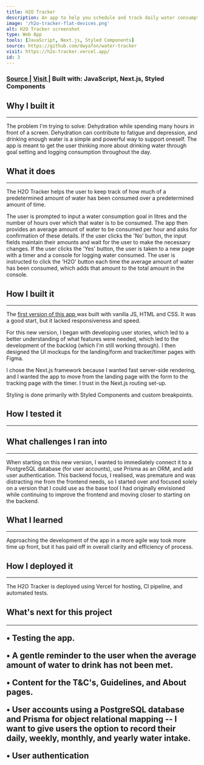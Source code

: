 ```yaml
---
title: H2O Tracker
description: An app to help you schedule and track daily water consumption
image: '/h2o-tracker-flat-devices.png'
alt: H2O Tracker screenshot
type: Web App
tools: [JavaScript, Next.js, Styled Components]
source: https://github.com/dwyafon/water-tracker
visit: https://h2o-tracker.vercel.app/
id: 3
---
```


<main >

<h3>
  <span>
    <a
      href='https://github.com/dwyafon/water-tracker'
      target='_blank'
      rel='noopener noreferrer'
      className='anchor'
    >
      Source
    </a>
  </span>
  | <span>
    <a
      href='https://h2o-tracker.vercel.app/'
      target='_blank'
      rel='noopener noreferrer'
      className='anchor'
    >
      Visit
    </a>
  </span>| <span>Built with: </span>
  <span className='text-cream'>JavaScript, Next.js, Styled Components</span>
</h3>

<h2>Why I built it</h2>

---

<p>
  The problem I'm trying to solve: Dehydration while spending many hours in
  front of a screen. Dehydration can contribute to fatigue and depression, and
  drinking enough water is a simple and powerful way to support oneself. The app
  is meant to get the user thinking more about drinking water through goal
  setting and logging consumption throughout the day.
</p>

<h2>What it does</h2>

---

<p>
  The H2O Tracker helps the user to keep track of how much of a predetermined
  amount of water has been consumed over a predetermined amount of time.
</p>

<p>

<p>
  The user is prompted to input a water consumption goal in litres and the
  number of hours over which that water is to be consumed. The app then provides
  an average amount of water to be consumed per hour and asks for confirmation
  of these details. If the user clicks the 'No' button, the input fields
  maintain their amounts and wait for the user to make the necessary changes. If
  the user clicks the 'Yes' button, the user is taken to a new page with a timer
  and a console for logging water consumed. The user is instructed to click the
  'H2O' button each time the average amount of water has been consumed, which
  adds that amount to the total amount in the console.
</p>

<h2>How I built it</h2>

---

<p>
  The
  <a
    href='https://h2o-tracker.netlify.app/'
    target='_blank'
    rel='noopener noreferrer'
    className='anchor'
  >
    first version of this app
  </a>
  was built with vanilla JS, HTML and CSS. It was a good start, but it lacked
  responsiveness and speed.
</p>

<p>
  For this new version, I began with developing user stories, which led to a
  better understanding of what features were needed, which led to the
  development of the backlog (which I'm still working through). I then designed
  the UI mockups for the landing/form and tracker/timer pages with Figma.
</p>

<p>
  I chose the Next.js framework because I wanted fast server-side rendering, and
  I wanted the app to move from the landing page with the form to the tracking
  page with the timer. I trust in the Next.js routing set-up.
</p>

<p>Styling is done primarily with Styled Components and custom breakpoints.</p>

<h2>How I tested it</h2>

---

<h2>What challenges I ran into</h2>

---

<p>
  When starting on this new version, I wanted to immediately connect it to a
  PostgreSQL database (for user accounts), use Prisma as an ORM, and add user
  authentication. This backend focus, I realised, was premature and was
  distracting me from the frontend needs, so I started over and focused solely
  on a version that I could use as the base tool I had originally envisioned
  while continuing to improve the frontend and moving closer to starting on the
  backend.
</p>


<h2>What I learned</h2>

---

<p>
  Approaching the development of the app in a more agile way took more time up
  front, but it has paid off in overall clarity and efficiency of process.
</p>
<p></p>

<h2>How I deployed it</h2>

---

The H2O Tracker is deployed using Vercel for hosting, CI pipeline, and automated tests.

<h2>What's next for this project

---

<p>&bull; Testing the app.</p>

<p>
  &bull; A gentle reminder to the user when the average amount of water to drink
  has not been met.
</p>

<p>&bull; Content for the T&C's, Guidelines, and About pages.</p>

<p>
  &bull; User accounts using a PostgreSQL database and Prisma for object
  relational mapping -- I want to give users the option to record their daily,
  weekly, monthly, and yearly water intake.
</p>

<p>&bull; User authentication</p>

</main>
